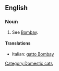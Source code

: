 ==English==
{{wikipedia|Bombay (cat)}}
{{commonscat|Bombay cats}}
===Noun===
{{en-noun|sg=[[Bombay]] [[cat]]}}

# See [[Bombay]].

====Translations====
{{checktrans-top}}
* Italian: [[gatto Bombay]]
{{checktrans-mid}}
{{checktrans-bottom}}



[[Category:Domestic cats]]